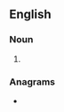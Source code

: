 ==English==

===Noun===
{{head|en|noun plural form}}

# {{plural of|line of credit|lang=en}}

===Anagrams===
* {{anagrams|en|a=cdeefiilnorst|self-direction|selfdirection}}